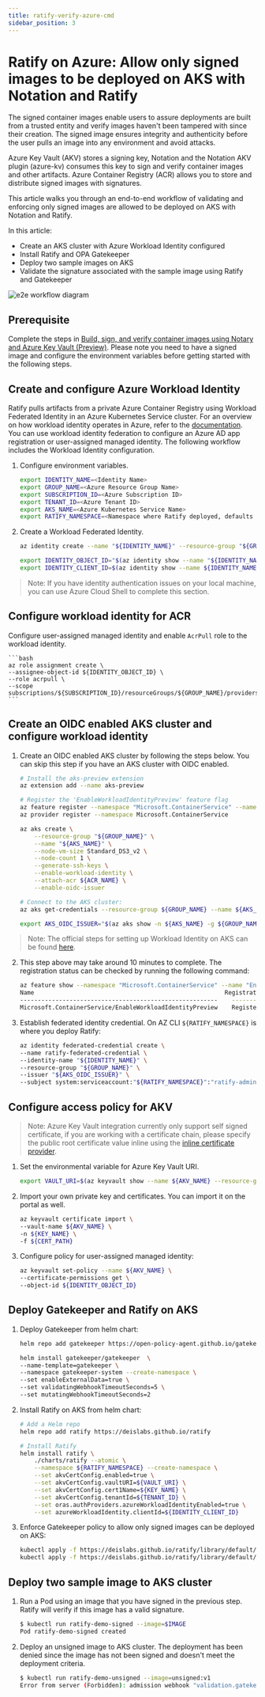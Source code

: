 ```yaml
---
title: ratify-verify-azure-cmd
sidebar_position: 3
---
```


# Ratify on Azure: Allow only signed images to be deployed on AKS with Notation and Ratify

The signed container images enable users to assure deployments are built from a trusted entity and verify images haven't been tampered with since their creation. The signed image ensures integrity and authenticity before the user pulls an image into any environment and avoid attacks. 

Azure Key Vault (AKV) stores a signing key, Notation and the Notation AKV plugin (azure-kv) consumes this key to sign and verify container images and other artifacts. Azure Container Registry (ACR) allows you to store and distribute signed images with signatures.

This article walks you through an end-to-end workflow of validating and enforcing only signed images are allowed to be deployed on AKS with Notation and Ratify.

In this article:

* Create an AKS cluster with Azure Workload Identity configured
* Install Ratify and OPA Gatekeeper
* Deploy two sample images on AKS
* Validate the signature associated with the sample image using Ratify and Gatekeeper

![e2e workflow diagram](./img/e2e-workflow-diagram.png)

## Prerequisite

Complete the steps in [Build, sign, and verify container images using Notary and Azure Key Vault (Preview)](https://learn.microsoft.com/en-us/azure/container-registry/container-registry-tutorial-sign-build-push#build-and-sign-a-container-image). Please note you need to have a signed image and configure the environment variables before getting started with the following steps.

## Create and configure Azure Workload Identity

Ratify pulls artifacts from a private Azure Container Registry using Workload Federated Identity in an Azure Kubernetes Service cluster. For an overview on how workload identity operates in Azure, refer to the [documentation](https://docs.microsoft.com/en-us/azure/active-directory/develop/workload-identity-federation). You can use workload identity federation to configure an Azure AD app registration or user-assigned managed identity. The following workflow includes the Workload Identity configuration.

1. Configure environment variables.

    ```bash
    export IDENTITY_NAME=<Identity Name>
    export GROUP_NAME=<Azure Resource Group Name>
    export SUBSCRIPTION_ID=<Azure Subscription ID>
    export TENANT_ID=<Azure Tenant ID>
    export AKS_NAME=<Azure Kubernetes Service Name>
    export RATIFY_NAMESPACE=<Namespace where Ratify deployed, defaults to "gatekeeper-system">
    ```

2. Create a Workload Federated Identity.

    ```bash
    az identity create --name "${IDENTITY_NAME}" --resource-group "${GROUP_NAME}" --location "${LOCATION}" --subscription "${SUBSCRIPTION_ID}"

    export IDENTITY_OBJECT_ID="$(az identity show --name "${IDENTITY_NAME}" --resource-group "${GROUP_NAME}" --query 'principalId' -otsv)"
    export IDENTITY_CLIENT_ID=$(az identity show --name ${IDENTITY_NAME} --resource-group ${GROUP_NAME} --query 'clientId' -o tsv)
    ```

> Note: If you have identity authentication issues on your local machine, you can use Azure Cloud Shell to complete this section.

## Configure workload identity for ACR

Configure user-assigned managed identity and enable `AcrPull` role to the workload identity.

    ```bash
    az role assignment create \
    --assignee-object-id ${IDENTITY_OBJECT_ID} \
    --role acrpull \
    --scope subscriptions/${SUBSCRIPTION_ID}/resourceGroups/${GROUP_NAME}/providers/Microsoft.ContainerRegistry/registries/${ACR_NAME}
    ```

## Create an OIDC enabled AKS cluster and configure workload identity

1. Create an OIDC enabled AKS cluster by following the steps below. You can skip this step if you have an AKS cluster with OIDC enabled.

    ```bash
    # Install the aks-preview extension
    az extension add --name aks-preview

    # Register the 'EnableWorkloadIdentityPreview' feature flag
    az feature register --namespace "Microsoft.ContainerService" --name "EnableWorkloadIdentityPreview"
    az provider register --namespace Microsoft.ContainerService

    az aks create \
        --resource-group "${GROUP_NAME}" \
        --name "${AKS_NAME}" \
        --node-vm-size Standard_DS3_v2 \
        --node-count 1 \
        --generate-ssh-keys \
        --enable-workload-identity \
        --attach-acr ${ACR_NAME} \
        --enable-oidc-issuer

    # Connect to the AKS cluster:
    az aks get-credentials --resource-group ${GROUP_NAME} --name ${AKS_NAME}

    export AKS_OIDC_ISSUER="$(az aks show -n ${AKS_NAME} -g ${GROUP_NAME} --query "oidcIssuerProfile.issuerUrl" -otsv)"
    ```

> Note: The official steps for setting up Workload Identity on AKS can be found [here](https://azure.github.io/azure-workload-identity/docs/quick-start.html).

2. This step above may take around 10 minutes to complete. The registration status can be checked by running the following command:

    ```bash
    az feature show --namespace "Microsoft.ContainerService" --name "EnableWorkloadIdentityPreview" -o table
    Name                                                      RegistrationState
    --------------------------------------------------------    -------------------
    Microsoft.ContainerService/EnableWorkloadIdentityPreview    Registered
    ```

3. Establish federated identity credential. On AZ CLI `${RATIFY_NAMESPACE}` is where you deploy Ratify:

    ```bash
    az identity federated-credential create \
    --name ratify-federated-credential \
    --identity-name "${IDENTITY_NAME}" \
    --resource-group "${GROUP_NAME}" \
    --issuer "${AKS_OIDC_ISSUER}" \
    --subject system:serviceaccount:"${RATIFY_NAMESPACE}":"ratify-admin"
    ```

## Configure access policy for AKV 

> Note: Azure Key Vault integration currently only support self signed certificate, if you are working with a certificate chain, please specify the public root certificate value inline using the [inline certificate provider](../references/crds/certificate-stores.mdx#inline-certificate-provider).

1. Set the environmental variable for Azure Key Vault URI.

    ```bash
    export VAULT_URI=$(az keyvault show --name ${AKV_NAME} --resource-group ${GROUP_NAME} --query "properties.vaultUri" -otsv)
    ```

2. Import your own private key and certificates. You can import it on the portal as well.

    ```bash
    az keyvault certificate import \
    --vault-name ${AKV_NAME} \
    -n ${KEY_NAME} \
    -f ${CERT_PATH}
    ```
   
3. Configure policy for user-assigned managed identity:
    
    ```bash
    az keyvault set-policy --name ${AKV_NAME} \
    --certificate-permissions get \
    --object-id ${IDENTITY_OBJECT_ID}
    ```

## Deploy Gatekeeper and Ratify on AKS 

1. Deploy Gatekeeper from helm chart:

    ```bash
    helm repo add gatekeeper https://open-policy-agent.github.io/gatekeeper/charts

    helm install gatekeeper/gatekeeper  \
    --name-template=gatekeeper \
    --namespace gatekeeper-system --create-namespace \
    --set enableExternalData=true \
    --set validatingWebhookTimeoutSeconds=5 \
    --set mutatingWebhookTimeoutSeconds=2
    ```

2. Install Ratify on AKS from helm chart:

    ```bash
    # Add a Helm repo
    helm repo add ratify https://deislabs.github.io/ratify

    # Install Ratify
    helm install ratify \
        ./charts/ratify --atomic \
        --namespace ${RATIFY_NAMESPACE} --create-namespace \
        --set akvCertConfig.enabled=true \
        --set akvCertConfig.vaultURI=${VAULT_URI} \
        --set akvCertConfig.cert1Name=${KEY_NAME} \
        --set akvCertConfig.tenantId=${TENANT_ID} \
        --set oras.authProviders.azureWorkloadIdentityEnabled=true \
        --set azureWorkloadIdentity.clientId=${IDENTITY_CLIENT_ID}
    ```

3. Enforce Gatekeeper policy to allow only signed images can be deployed on AKS:

    ```bash
    kubectl apply -f https://deislabs.github.io/ratify/library/default/template.yaml
    kubectl apply -f https://deislabs.github.io/ratify/library/default/samples/constraint.yaml
    ```

## Deploy two sample image to AKS cluster

1. Run a Pod using an image that you have signed in the previous step. Ratify will verify if this image has a valid signature.

    ```bash
    $ kubectl run ratify-demo-signed --image=$IMAGE
    Pod ratify-demo-signed created
    ```

2. Deploy an unsigned image to AKS cluster. The deployment has been denied since the image has not been signed and doesn't meet the deployment criteria. 

    ```bash
    $ kubectl run ratify-demo-unsigned --image=unsigned:v1
    Error from server (Forbidden): admission webhook "validation.gatekeeper.sh" denied the request: [ratify-constraint] Subject failed verification: wabbitnetworks.azurecr.io/test/net-monitor:unsigned
    ```